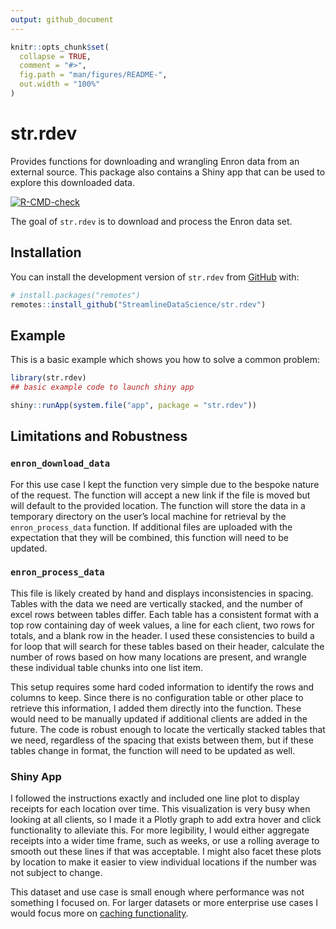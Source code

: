 ```yaml
---
output: github_document
---
```


<!-- README.md is generated from README.Rmd. Please edit that file -->

```r
knitr::opts_chunk$set(
  collapse = TRUE,
  comment = "#>",
  fig.path = "man/figures/README-",
  out.width = "100%"
)
```

# str.rdev

Provides functions for downloading and wrangling Enron data from an external source. This package also contains a Shiny app that can be used to explore this downloaded data.

<!-- badges: start -->
[![R-CMD-check](https://github.com/dsobolew/str.rdev/actions/workflows/R-CMD-check.yaml/badge.svg)](https://github.com/dsobolew/str.rdev/actions/workflows/R-CMD-check.yaml)
<!-- badges: end -->



The goal of `str.rdev` is to download and process the Enron data set.

## Installation

You can install the development version of `str.rdev` from [GitHub](https://github.com/) with:

``` r
# install.packages("remotes")
remotes::install_github("StreamlineDataScience/str.rdev")
```

## Example

This is a basic example which shows you how to solve a common problem:

```r
library(str.rdev)
## basic example code to launch shiny app

shiny::runApp(system.file("app", package = "str.rdev"))
```

## Limitations and Robustness

### `enron_download_data`

For this use case I kept the function very simple due to the bespoke nature of the request. The function will accept a new link if the file is moved but will default to the provided location. The function will store the data in a temporary directory on the user's local machine for retrieval by the `enron_process_data` function. If additional files are uploaded with the expectation that they will be combined, this function will need to be updated.

### `enron_process_data`

This file is likely created by hand and displays inconsistencies in spacing. Tables with the data we need are vertically stacked, and the number of excel rows between tables differ. Each table has a consistent format with a top row containing day of week values, a line for each client, two rows for totals, and a blank row in the header. I used these consistencies to build a for loop that will search for these tables based on their header, calculate the number of rows based on how many locations are present, and wrangle these individual table chunks into one list item.

This setup requires some hard coded information to identify the rows and columns to keep. Since there is no configuration table or other place to retrieve this information, I added them directly into the function. These would need to be manually updated if additional clients are added in the future. The code is robust enough to locate the vertically stacked tables that we need, regardless of the spacing that exists between them, but if these tables change in format, the function will need to be updated as well. 

### Shiny App

I followed the instructions exactly and included one line plot to display receipts for each location over time. This visualization is very busy when looking at all clients, so I made it a Plotly graph to add extra hover and click functionality to alleviate this. For more legibility, I would either aggregate receipts into a wider time frame, such as weeks, or use a rolling average to smooth out these lines if that was acceptable. I might also facet these plots by location to make it easier to view individual locations if the number was not subject to change.

This dataset and use case is small enough where performance was not something I focused on. For larger datasets or more enterprise use cases I would focus more on [caching functionality](https://shiny.rstudio.com/articles/caching.html).

